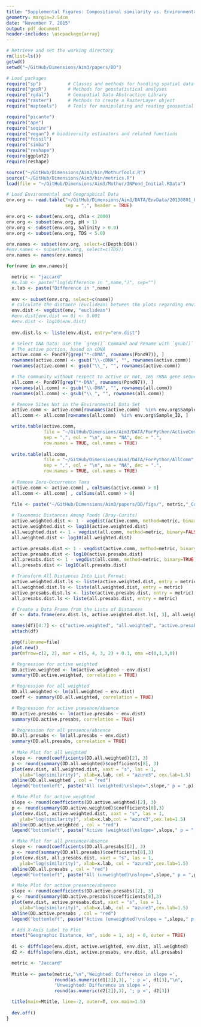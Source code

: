 ```yaml
---
title: "Supplemental Figures: Compositional similarity vs. Environmental distance"
geometry: margin=2.54cm
date: "November 7, 2015"
output: pdf_document
header-includes: \usepackage{array}
---
```


```r
# Retrieve and set the working directory
rm(list=ls())
getwd()
setwd("~/GitHub/Dimensions/Aim3/papers/DD")
```


```r
# Load packages
require("sp")          # Classes and methods for handling spatial data
require("geoR")        # Methods for geostatistical analyses
require("rgdal")       # Geospatial Data Abstraction Library
require("raster")      # Methods to create a RasterLayer object
require("maptools")    # Tools for manipulating and reading geospatial data

require("picante")
require("ape")
require("seqinr")
require("vegan") # biodiversity estimators and related functions
require("fossil")
require("simba")
require("reshape")
require(ggplot2)
require(reshape)

source("~/GitHub/Dimensions/Aim3/bin/MothurTools.R")
source("~/GitHub/Dimensions/Aim3/bin/metrics.R")
load(file = "~/GitHub/Dimensions/Aim3/Mothur/INPond_Initial.RData")
```


```r
# Load Environmental and Geographical Data
env.org <- read.table("~/GitHub/Dimensions/Aim3/DATA/EnvData/20130801_PondDataMod.csv",
                      sep = ",", header = TRUE)

env.org <- subset(env.org, chla < 2000)
env.org <- subset(env.org, pH > 1)
env.org <- subset(env.org, Salinity > 0.0)
env.org <- subset(env.org, TDS < 5.0)

env.names <- subset(env.org, select=c(Depth:DON))
#env.names <- subset(env.org, select=c(TDS))
env.names <- names(env.names)

for(name in env.names){

  metric <- "jaccard"
  #x.lab <- paste("log(difference in ",name,")", sep="")
  x.lab <- paste("Difference in ",name)
  
  env <- subset(env.org, select=c(name))
  # calculate the distance (Euclidean) between the plots regarding environmental variables
  env.dist <- vegdist(env, "euclidean")
  #env.dist[env.dist == 0] <- 0.001
  #env.dist <- log10(env.dist)
  
  env.dist.ls <- liste(env.dist, entry="env.dist")

  # Select DNA Data: Use the `grep()` Command and Rename with `gsub()`
  # The active portion, based on cDNA 
  active.comm <- Pond97[grep("*-cDNA", rownames(Pond97)), ]
  rownames(active.comm) <- gsub("\\-cDNA", "", rownames(active.comm))
  rownames(active.comm) <- gsub("\\_", "", rownames(active.comm))

  # The community without respect to active or not, 16S rRNA gene sequences
  all.comm <- Pond97[grep("*-DNA", rownames(Pond97)), ]
  rownames(all.comm) <- gsub("\\-DNA", "", rownames(all.comm))
  rownames(all.comm) <- gsub("\\_", "", rownames(all.comm))

  # Remove Sites Not in the Environmental Data Set
  active.comm <- active.comm[rownames(active.comm)  %in% env.org$Sample_ID, ]
  all.comm <- all.comm[rownames(all.comm)  %in% env.org$Sample_ID, ]

  write.table(active.comm, 
              file = "~/GitHub/Dimensions/Aim3/DATA/ForPython/ActiveComm", 
              sep = ",", eol = "\n", na = "NA", dec = ".", 
              row.names = TRUE, col.names = TRUE)
  
  write.table(all.comm, 
              file = "~/GitHub/Dimensions/Aim3/DATA/ForPython/AllComm", 
              sep = ",", eol = "\n", na = "NA", dec = ".", 
              row.names = TRUE, col.names = TRUE)
  
  # Remove Zero-Occurrence Taxa 
  active.comm <- active.comm[ , colSums(active.comm) > 0]
  all.comm <- all.comm[ , colSums(all.comm) > 0]

  file <- paste("~/GitHub/Dimensions/Aim3/papers/DD/figs/", metric,"_ComDist-",name,".png", sep="")
  
  # Taxonomic Distances Among Ponds (Bray-Curits)
  active.weighted.dist <- 1 - vegdist(active.comm, method=metric, binary=FALSE) 
  active.weighted.dist <- log10(active.weighted.dist)
  all.weighted.dist <- 1 - vegdist(all.comm, method=metric, binary=FALSE)
  all.weighted.dist <- log10(all.weighted.dist)

  active.presabs.dist <- 1 - vegdist(active.comm, method=metric, binary=TRUE) 
  active.presabs.dist <- log10(active.presabs.dist)
  all.presabs.dist <- 1 - vegdist(all.comm, method=metric, binary=TRUE)
  all.presabs.dist <- log10(all.presabs.dist)

  # Transform All Distances Into List Format:
  active.weighted.dist.ls <- liste(active.weighted.dist, entry = metric)
  all.weighted.dist.ls <- liste(all.weighted.dist, entry = metric)
  active.presabs.dist.ls <- liste(active.presabs.dist, entry = metric)
  all.presabs.dist.ls <- liste(all.presabs.dist, entry = metric)

  # Create a Data Frame from the Lists of Distances
  df <- data.frame(env.dist.ls, active.weighted.dist.ls[, 3], all.weighted.dist.ls[, 3], active.presabs.dist.ls[, 3], all.presabs.dist.ls[, 3])

  names(df)[4:7] <- c("active.weighted", "all.weighted", "active.presabs", "all.presabs")
  attach(df)

  png(filename=file)  
  plot.new()
  par(mfrow=c(2, 2), mar = c(5, 4, 3, 2) + 0.1, oma =c(0,1,3,0))

  # Regression for active weighted
  DD.active.weighted <- lm(active.weighted ~ env.dist)
  summary(DD.active.weighted, correlation = TRUE)

  # Regression for all weighted
  DD.all.weighted <- lm(all.weighted ~ env.dist)
  coeff <- summary(DD.all.weighted, correlation = TRUE)

  # Regression for active presence/absence
  DD.active.presabs <- lm(active.presabs ~ env.dist)
  summary(DD.active.presabs, correlation = TRUE)

  # Regression for all presence/absence 
  DD.all.presabs <- lm(all.presabs ~ env.dist)
  summary(DD.all.presabs, correlation = TRUE)
  
  # Make Plot for all weighted 
  slope <- round(coefficients(DD.all.weighted)[2], 3)
  p <- round(summary(DD.all.weighted)$coefficients[8], 3)
  plot(env.dist, all.weighted.dist, xaxt = "s", las = 1, 
     ylab="log(similarity)", xlab=x.lab, col = "azure3", cex.lab=1.5)
  abline(DD.all.weighted , col = "red")
  legend("bottomleft", paste("All (weighted)\nslope=",slope," p = ",p), bty="n", cex=1.2)

  # Make Plot for active weighted
  slope <- round(coefficients(DD.active.weighted)[2], 3)
  p <- round(summary(DD.active.weighted)$coefficients[8],3)
  plot(env.dist, active.weighted.dist, xaxt = "s", las = 1, 
     ylab="log(similarity)", xlab=x.lab,col = "azure3",cex.lab=1.5)
  abline(DD.active.weighted , col = "red")
  legend("bottomleft", paste("Active (weighted)\nslope=",slope," p = ",p), bty="n", cex=1.2)

  # Make Plot for all presence/absence
  slope <- round(coefficients(DD.all.presabs)[2], 3)
  p <- round(summary(DD.all.presabs)$coefficients[8],3)
  plot(env.dist, all.presabs.dist, xaxt = "s", las = 1, 
     ylab="log(similarity)", xlab=x.lab, col = "azure3",cex.lab=1.5)
  abline(DD.all.presabs , col = "red")
  legend("bottomleft", paste("All (unweighted)\nslope=",slope," p = ",p), bty="n", cex=1.2)

  # Make Plot for active presence/absence
  slope <- round(coefficients(DD.active.presabs)[2], 3)
  p <- round(summary(DD.active.presabs)$coefficients[8],3)
  plot(env.dist, active.presabs.dist, xaxt = "s", las = 1, 
     ylab="log(similarity)", xlab=x.lab, col = "azure3",cex.lab=1.5)
  abline(DD.active.presabs , col = "red")
  legend("bottomleft", paste("Active (unweighted)\nslope = ",slope," p = ",p), bty="n", cex=1.2)

  # Add X-Axis Label to Plot
  mtext("Geographic Distance, km", side = 1, adj = 0, outer = TRUE)
  
  d1 <- diffslope(env.dist, active.weighted, env.dist, all.weighted)
  d2 <- diffslope(env.dist, active.presabs, env.dist, all.presabs)

  metric <- "Jaccard"
  
  Mtitle <- paste(metric,"\n",'Weighted: Difference in slope =', 
                  round(as.numeric(d1[2]),3), '; p =', d1[3],"\n",
                  'Unweighted: Difference in slope =', 
                  round(as.numeric(d2[2]),3), '; p =', d2[3])

  title(main=Mtitle, line=-2, outer=T, cex.main=1.5)
  
  dev.off()
}
```
